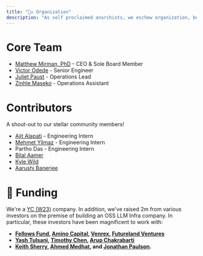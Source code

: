 ```yaml
---
title: "🏴‍☠️ Organization"
description: "As self proclaimed anarchists, we eschew organization, but alas, we do live in a society."
---
```


# Core Team

- [Matthew Mirman, PhD](https://www.linkedin.com/in/matthewmirman/) - CEO & Sole Board Member
- [Victor Odede](https://www.linkedin.com/in/victor-odede-aaa907114/) - Senior Engineer
- [Juliet Paust](https://www.linkedin.com/in/juliet-paust-015a94190/) - Operations Lead
- [Zinhle Maseko](https://www.linkedin.com/in/ziim/) - Operations Assistant

# Contributors

A shout-out to our stellar community members!

- [Ajit Alapati](https://www.linkedin.com/in/ajit-alapati/)	- Engineering Intern
- [Mehmet Yilmaz](https://www.linkedin.com/in/mehmet-mhy/) - Engineering Intern
- Partho Das - Engineering Intern
- [Bilal Aamer](https://www.linkedin.com/in/bilalaamer/)	
- [Kyle Wild](https://www.linkedin.com/in/kylewild/)
- [Aarushi Banerjee](https://www.linkedin.com/in/ab99/)

# 🍼 Funding 

We're a [YC (W23)]("https://www.ycombinator.com/companies/anarchy") company. In addition, we've raised 2m from various investors on the premise of building an OSS LLM Infra company.  In particular, these investors have been magnificent to work with:
- **[Fellows Fund](https://www.fellowsfundvc.com/), [Amino Capital](https://www.aminocapital.com/), [Venrex](https://www.venrex.partners/), [Futureland Ventures](https://www.futurelandventures.com/)**
- **[Yash Tulsani](https://www.linkedin.com/in/yash-tulsani/), [Timothy Chen](https://www.linkedin.com/in/timchen/), [Arup Chakrabarti](https://www.linkedin.com/in/arupchak/)**
- **[Keith Sherry](https://www.linkedin.com/in/keithtsherry/), [Ahmed Medhat](https://www.linkedin.com/in/ahmedmedhatm/), and [Jonathan Paulson](https://www.linkedin.com/in/jonathan-paulson-aa57203a/).**
